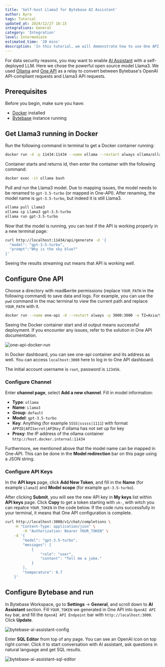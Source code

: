 ```yaml
---
title: 'Self-host Llama3 for Bytebase AI Assistant'
author: Ayra
tags: Tutorial
updated_at: 2024/12/27 18:15
integrations: General
category: 'Integration'
level: Intermediate
estimated_time: '20 mins'
description: 'In this tutorial, we will demonstrate how to use One API to help deploy Llama3 to Bytebase SQL editor'
---
```


For data security reasons, you may want to enable [AI Assistant](/ai-assistant/) with a self-deployed LLM. Here we chose the powerful open source model Llama3. We used [Ollama](https://ollama.com/) and [One API](https://github.com/songquanpeng/one-api/blob/main/README.en.md) as a relay to convert between Bytebase's OpenAI API-compliant requests and Llama3 API requests.

## Prerequisites

Before you begin, make sure you have:

- [Docker](https://www.docker.com/) installed
- [Bytebase](https://www.bytebase.com/docs/get-started/step-by-step/deploy-with-docker/) instance running

## Get Llama3 running in Docker

Run the following command in terminal to get a Docker container running:

```bash
docker run -d -p 11434:11434 --name ollama --restart always ollama/ollama
```

Container starts and returns id, then enter the container with the following command:

```bash
docker exec -it ollama bash
```

Pull and run the Llama3 model. Due to mapping issues, the model needs to be renamed to `gpt-3.5-turbo` (or mapped in One-API). After renaming, the model name is `gpt-3.5-turbo`, but indeed it is still Llama3.

```bash
ollama pull Llama3
ollama cp Llama3 gpt-3.5-turbo
ollama run gpt-3.5-turbo
```

Now that the model is running, you can test if the API is working properly in a new terminal page:

```bash
curl http://localhost:11434/api/generate -d '{
  "model": "gpt-3.5-turbo",
  "prompt":"Why is the sky blue?"
}'
```

Seeing the results streaming out means that API is working well.

## Configure One API

Choose a directory with read&write permissions (replace `YOUR_PATH` in the following command) to save data and logs. For example, you can use the `pwd` command in the mac terminal to view the current path and replace `YOUR_PATH` with it.

```bash
docker run --name one-api -d --restart always -p 3000:3000 -e TZ=Asia/Shanghai -v YOUR_PATH/one-api:/data justsong/one-api-en
```

Seeing the Docker container start and id output means successful deployment. If you encounter any issues, refer to the solution in One API documentation.

![one-api-docker-run](/content/docs/tutorials/self-host-llama/one-api-docker-run.webp)

In Docker dashboard, you can see one-api container and its address as well. You can access `localhost:3000` here to log in to One API dashboard.

<Tip>

The initial account username is `root`, password is `123456`.

</Tip>

### Configure Channel

Enter **channel page**, select **Add a new channel**. Fill in model information:

- **Type**: `ollama`
- **Name**: `Llama3`
- **Group**: `default`
- **Model**: `gpt-3.5-turbo`
- **Key**: Anything (for example `SSSS|sssss|1111`) with format `APPID|APISecret|APIKey` if ollama has not set up for key
- **Proxy**: the IP address of the ollama container `http://host.docker.internal:11434`

Furthermore, we mentioned above that the model name can be mapped in One-API. This can be done in the **Model redirection** bar on this page using a JSON string.

### Configure API Keys

In the **API keys** page, click **Add New Token**, and fill in the **Name** (for example `Llama3`) and **Model scope** (for example `gpt-3.5-turbo`).

After clicking **Submit**, you will see the new API key in **My keys** list within **API keys** page. Click **Copy** to get a token starting with `sk-`, with witch you can repalce `YOUR_TOKEN` in the code below. If the code runs successfully in your terminal, it means that One API configuration is complete.

```bash
curl http://localhost:3000/v1/chat/completions \
    -H "Content-Type: application/json" \
        -H "Authorization: Bearer YOUR_TOKEN" \
    -d '{
        "model": "gpt-3.5-turbo",
        "messages": [
            {
                "role": "user",
                "content": "Tell me a joke."
            }
        ],
        "temperature": 0.7
    }'
```

## Configure Bytebase and run

In Bytebase Workspace, go to **Settings** -> **General**, and scroll down to **AI Assistant** section. Fill `YOUR_TOKEN` we generated in One API into `OpenAI API Key` bar, and fill the `OpenAI API Endpoint` bar with `http://localhost:3000`. Click **Update**.

![bytebase-ai-assistant-config](/content/docs/tutorials/self-host-llama/ai-assistant-config.webp)

Enter **SQL Editor** from top of any page. You can see an OpenAI icon on top right corner. Click it to start conversation with AI assistant, ask questions in natural language and get SQL results.

![bytebase-ai-assistant-sql-editor](/content/docs/tutorials/self-host-llama/bytebase-ai-assistant-sql-editor.webp)
